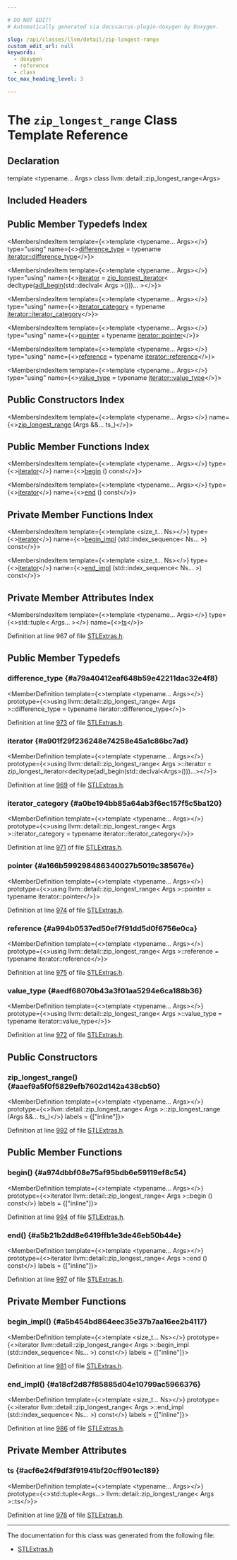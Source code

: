 ```yaml
---

# DO NOT EDIT!
# Automatically generated via docusaurus-plugin-doxygen by Doxygen.

slug: /api/classes/llvm/detail/zip-longest-range
custom_edit_url: null
keywords:
  - doxygen
  - reference
  - class
toc_max_heading_level: 3

---
```





# The `zip_longest_range` Class Template Reference

<DoxygenPage pluginConfig={pluginConfig}>



## Declaration

<CodeBlock>template &lt;typename... Args&gt;
class llvm::detail::zip_longest_range&lt;Args&gt;</CodeBlock>

## Included Headers

<IncludesList>
<IncludesListItem
  filePath="llvm/ADT/STLExtras.h"
  permalink="/docs/api/files/include/include/llvm/include/llvm/adt/stlextras-h"
  isLocal="true" />
</IncludesList>

## Public Member Typedefs Index

<MembersIndex>

<MembersIndexItem
  template={<>template &lt;typename... Args&gt;</>}
  type="using"
  name={<><a href="#a79a40412eaf648b59e42211dac32e4f8">difference&#95;type</a> = typename <a href="/docs/api/classes/llvm/iterator-facade-base/#a7e07dfa56b74ed115bdddd442e8184e6">iterator::difference&#95;type</a></>}>
</MembersIndexItem>

<MembersIndexItem
  template={<>template &lt;typename... Args&gt;</>}
  type="using"
  name={<><a href="#a901f29f236248e74258e45a1c86bc7ad">iterator</a> = <a href="/docs/api/classes/llvm/detail/zip-longest-iterator">zip&#95;longest&#95;iterator</a>&lt; decltype(<a href="/docs/api/namespaces/llvm/#a1d927e3bff8edf86442c52cc36a35cc8">adl&#95;begin</a>(std::declval&lt; Args &gt;()))... &gt;</>}>
</MembersIndexItem>

<MembersIndexItem
  template={<>template &lt;typename... Args&gt;</>}
  type="using"
  name={<><a href="#a0be194bb85a64ab3f6ec157f5c5ba120">iterator&#95;category</a> = typename <a href="/docs/api/classes/llvm/iterator-facade-base/#a0fb41b5becfd488c52fb8c77d13fbcbc">iterator::iterator&#95;category</a></>}>
</MembersIndexItem>

<MembersIndexItem
  template={<>template &lt;typename... Args&gt;</>}
  type="using"
  name={<><a href="#a166b599298486340027b5019c385676e">pointer</a> = typename <a href="/docs/api/classes/llvm/iterator-facade-base/#ae2d9deb2dce97bf6cf45faf988c30a3b">iterator::pointer</a></>}>
</MembersIndexItem>

<MembersIndexItem
  template={<>template &lt;typename... Args&gt;</>}
  type="using"
  name={<><a href="#a994b0537ed50ef7f91dd5d0f6756e0ca">reference</a> = typename <a href="/docs/api/classes/llvm/iterator-facade-base/#a9ac08db5b07aefa9e82e65806804268b">iterator::reference</a></>}>
</MembersIndexItem>

<MembersIndexItem
  template={<>template &lt;typename... Args&gt;</>}
  type="using"
  name={<><a href="#aedf68070b43a3f01aa5294e6ca188b36">value&#95;type</a> = typename <a href="/docs/api/classes/llvm/detail/zip-longest-iterator/#af75805140546e42bcd4f074be221f0f6">iterator::value&#95;type</a></>}>
</MembersIndexItem>

</MembersIndex>

## Public Constructors Index

<MembersIndex>

<MembersIndexItem
  template={<>template &lt;typename... Args&gt;</>}
  name={<><a href="#aaef9a5f0f5829efb7602d142a438cb50">zip&#95;longest&#95;range</a> (Args &amp;&amp;... ts&#95;)</>}>
</MembersIndexItem>

</MembersIndex>

## Public Member Functions Index

<MembersIndex>

<MembersIndexItem
  template={<>template &lt;typename... Args&gt;</>}
  type={<><a href="#a901f29f236248e74258e45a1c86bc7ad">iterator</a></>}
  name={<><a href="#a974dbbf08e75af95bdb6e59119ef8c54">begin</a> () const</>}>
</MembersIndexItem>

<MembersIndexItem
  template={<>template &lt;typename... Args&gt;</>}
  type={<><a href="#a901f29f236248e74258e45a1c86bc7ad">iterator</a></>}
  name={<><a href="#a5b21b2dd8e6419ffb1e3de46eb50b44e">end</a> () const</>}>
</MembersIndexItem>

</MembersIndex>

## Private Member Functions Index

<MembersIndex>

<MembersIndexItem
  template={<>template &lt;size&#95;t... Ns&gt;</>}
  type={<><a href="#a901f29f236248e74258e45a1c86bc7ad">iterator</a></>}
  name={<><a href="#a5b454bd864eec35e37b7aa16ee2b4117">begin&#95;impl</a> (std::index&#95;sequence&lt; Ns... &gt;) const</>}>
</MembersIndexItem>

<MembersIndexItem
  template={<>template &lt;size&#95;t... Ns&gt;</>}
  type={<><a href="#a901f29f236248e74258e45a1c86bc7ad">iterator</a></>}
  name={<><a href="#a18cf2d87f85885d04e10799ac5966376">end&#95;impl</a> (std::index&#95;sequence&lt; Ns... &gt;) const</>}>
</MembersIndexItem>

</MembersIndex>

## Private Member Attributes Index

<MembersIndex>

<MembersIndexItem
  template={<>template &lt;typename... Args&gt;</>}
  type={<>std::tuple&lt; Args... &gt;</>}
  name={<><a href="#acf6e24f9df3f91941bf20cff901ec189">ts</a></>}>
</MembersIndexItem>

</MembersIndex>


Definition at line 967 of file <a href="/docs/api/files/include/include/llvm/include/llvm/adt/stlextras-h">STLExtras.h</a>.

<SectionDefinition>

## Public Member Typedefs

### difference&#95;type {#a79a40412eaf648b59e42211dac32e4f8}

<MemberDefinition
  template={<>template &lt;typename... Args&gt;</>}
  prototype={<>using llvm::detail::zip&#95;longest&#95;range&lt; Args &gt;::difference&#95;type =  typename iterator::difference&#95;type</>}>

Definition at line <a href="/docs/api/files/include/include/llvm/include/llvm/adt/stlextras-h/#l00973">973</a> of file <a href="/docs/api/files/include/include/llvm/include/llvm/adt/stlextras-h">STLExtras.h</a>.
</MemberDefinition>

### iterator {#a901f29f236248e74258e45a1c86bc7ad}

<MemberDefinition
  template={<>template &lt;typename... Args&gt;</>}
  prototype={<>using llvm::detail::zip&#95;longest&#95;range&lt; Args &gt;::iterator = 
      zip&#95;longest&#95;iterator&lt;decltype(adl&#95;begin(std::declval&lt;Args&gt;()))...&gt;</>}>

Definition at line <a href="/docs/api/files/include/include/llvm/include/llvm/adt/stlextras-h/#l00969">969</a> of file <a href="/docs/api/files/include/include/llvm/include/llvm/adt/stlextras-h">STLExtras.h</a>.
</MemberDefinition>

### iterator&#95;category {#a0be194bb85a64ab3f6ec157f5c5ba120}

<MemberDefinition
  template={<>template &lt;typename... Args&gt;</>}
  prototype={<>using llvm::detail::zip&#95;longest&#95;range&lt; Args &gt;::iterator&#95;category =  typename iterator::iterator&#95;category</>}>

Definition at line <a href="/docs/api/files/include/include/llvm/include/llvm/adt/stlextras-h/#l00971">971</a> of file <a href="/docs/api/files/include/include/llvm/include/llvm/adt/stlextras-h">STLExtras.h</a>.
</MemberDefinition>

### pointer {#a166b599298486340027b5019c385676e}

<MemberDefinition
  template={<>template &lt;typename... Args&gt;</>}
  prototype={<>using llvm::detail::zip&#95;longest&#95;range&lt; Args &gt;::pointer =  typename iterator::pointer</>}>

Definition at line <a href="/docs/api/files/include/include/llvm/include/llvm/adt/stlextras-h/#l00974">974</a> of file <a href="/docs/api/files/include/include/llvm/include/llvm/adt/stlextras-h">STLExtras.h</a>.
</MemberDefinition>

### reference {#a994b0537ed50ef7f91dd5d0f6756e0ca}

<MemberDefinition
  template={<>template &lt;typename... Args&gt;</>}
  prototype={<>using llvm::detail::zip&#95;longest&#95;range&lt; Args &gt;::reference =  typename iterator::reference</>}>

Definition at line <a href="/docs/api/files/include/include/llvm/include/llvm/adt/stlextras-h/#l00975">975</a> of file <a href="/docs/api/files/include/include/llvm/include/llvm/adt/stlextras-h">STLExtras.h</a>.
</MemberDefinition>

### value&#95;type {#aedf68070b43a3f01aa5294e6ca188b36}

<MemberDefinition
  template={<>template &lt;typename... Args&gt;</>}
  prototype={<>using llvm::detail::zip&#95;longest&#95;range&lt; Args &gt;::value&#95;type =  typename iterator::value&#95;type</>}>

Definition at line <a href="/docs/api/files/include/include/llvm/include/llvm/adt/stlextras-h/#l00972">972</a> of file <a href="/docs/api/files/include/include/llvm/include/llvm/adt/stlextras-h">STLExtras.h</a>.
</MemberDefinition>

</SectionDefinition>

<SectionDefinition>

## Public Constructors

### zip&#95;longest&#95;range() {#aaef9a5f0f5829efb7602d142a438cb50}

<MemberDefinition
  template={<>template &lt;typename... Args&gt;</>}
  prototype={<>llvm::detail::zip&#95;longest&#95;range&lt; Args &gt;::zip&#95;longest&#95;range (Args &amp;&amp;... ts_)</>}
  labels = {["inline"]}>

Definition at line <a href="/docs/api/files/include/include/llvm/include/llvm/adt/stlextras-h/#l00992">992</a> of file <a href="/docs/api/files/include/include/llvm/include/llvm/adt/stlextras-h">STLExtras.h</a>.
</MemberDefinition>

</SectionDefinition>

<SectionDefinition>

## Public Member Functions

### begin() {#a974dbbf08e75af95bdb6e59119ef8c54}

<MemberDefinition
  template={<>template &lt;typename... Args&gt;</>}
  prototype={<>iterator llvm::detail::zip&#95;longest&#95;range&lt; Args &gt;::begin () const</>}
  labels = {["inline"]}>

Definition at line <a href="/docs/api/files/include/include/llvm/include/llvm/adt/stlextras-h/#l00994">994</a> of file <a href="/docs/api/files/include/include/llvm/include/llvm/adt/stlextras-h">STLExtras.h</a>.
</MemberDefinition>

### end() {#a5b21b2dd8e6419ffb1e3de46eb50b44e}

<MemberDefinition
  template={<>template &lt;typename... Args&gt;</>}
  prototype={<>iterator llvm::detail::zip&#95;longest&#95;range&lt; Args &gt;::end () const</>}
  labels = {["inline"]}>

Definition at line <a href="/docs/api/files/include/include/llvm/include/llvm/adt/stlextras-h/#l00997">997</a> of file <a href="/docs/api/files/include/include/llvm/include/llvm/adt/stlextras-h">STLExtras.h</a>.
</MemberDefinition>

</SectionDefinition>

<SectionDefinition>

## Private Member Functions

### begin&#95;impl() {#a5b454bd864eec35e37b7aa16ee2b4117}

<MemberDefinition
  template={<>template &lt;size&#95;t... Ns&gt;</>}
  prototype={<>iterator llvm::detail::zip&#95;longest&#95;range&lt; Args &gt;::begin&#95;impl (std::index&#95;sequence&lt; Ns... &gt;) const</>}
  labels = {["inline"]}>

Definition at line <a href="/docs/api/files/include/include/llvm/include/llvm/adt/stlextras-h/#l00981">981</a> of file <a href="/docs/api/files/include/include/llvm/include/llvm/adt/stlextras-h">STLExtras.h</a>.
</MemberDefinition>

### end&#95;impl() {#a18cf2d87f85885d04e10799ac5966376}

<MemberDefinition
  template={<>template &lt;size&#95;t... Ns&gt;</>}
  prototype={<>iterator llvm::detail::zip&#95;longest&#95;range&lt; Args &gt;::end&#95;impl (std::index&#95;sequence&lt; Ns... &gt;) const</>}
  labels = {["inline"]}>

Definition at line <a href="/docs/api/files/include/include/llvm/include/llvm/adt/stlextras-h/#l00986">986</a> of file <a href="/docs/api/files/include/include/llvm/include/llvm/adt/stlextras-h">STLExtras.h</a>.
</MemberDefinition>

</SectionDefinition>

<SectionDefinition>

## Private Member Attributes

### ts {#acf6e24f9df3f91941bf20cff901ec189}

<MemberDefinition
  template={<>template &lt;typename... Args&gt;</>}
  prototype={<>std::tuple&lt;Args...&gt; llvm::detail::zip&#95;longest&#95;range&lt; Args &gt;::ts</>}>

Definition at line <a href="/docs/api/files/include/include/llvm/include/llvm/adt/stlextras-h/#l00978">978</a> of file <a href="/docs/api/files/include/include/llvm/include/llvm/adt/stlextras-h">STLExtras.h</a>.
</MemberDefinition>

</SectionDefinition>

<hr/>

The documentation for this class was generated from the following file:

<ul>
<li><a href="/docs/api/files/include/include/llvm/include/llvm/adt/stlextras-h">STLExtras.h</a></li>
</ul>

</DoxygenPage>
